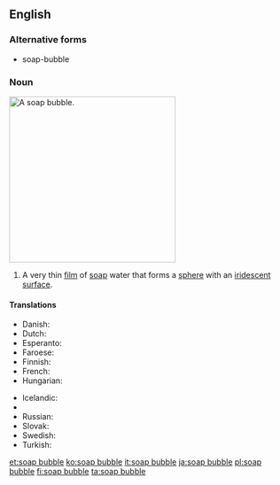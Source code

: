 ==English==

===Alternative forms===
* soap-bubble

===Noun===
[[Image:Bubble brokenchopstick.jpg|300px|thumb|right|A soap bubble.]]
{{en-noun|head=[[soap]] [[bubble]]}}

# A very thin [[film]] of [[soap]] water that forms a [[sphere]] with an [[iridescent]] [[surface]].

====Translations====
{{trans-top|a very thin film of soap water that forms a sphere}}
* Danish: {{t-|da|sæbeboble|c}}
* Dutch: {{t+|nl|zeepbel|c}}
* Esperanto: {{t-|eo|sapveziko}}
* Faroese: {{t-|fo|sápubløðra|f}}
* Finnish: {{t-|fi|saippuakupla}}
* French: {{t+|fr|bulle de savon}}
* Hungarian: {{t+|hu|szappanbuborék}}
{{trans-mid}}
* Icelandic: {{t+|is|sápukúla|f}}
* {{trreq|pl}}
* Russian: {{t+|ru|мыльный пузырь|m|tr=mýl'nyj puzýr'}}
* Slovak: {{t-|sk|mydlová bublina|f}}
* Swedish: {{t+|sv|såpbubbla|c}}
* Turkish: {{t-|tr|sabun köpüğü}}
{{trans-bottom}}

[[et:soap bubble]]
[[ko:soap bubble]]
[[it:soap bubble]]
[[ja:soap bubble]]
[[pl:soap bubble]]
[[fi:soap bubble]]
[[ta:soap bubble]]